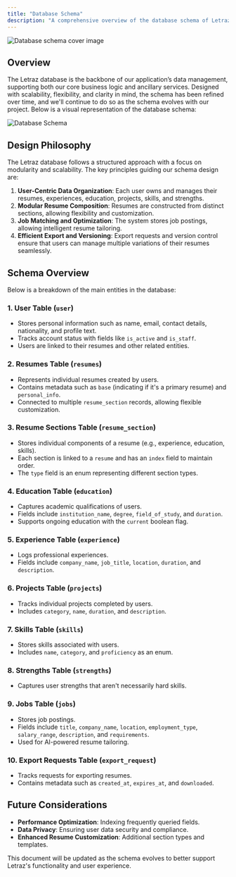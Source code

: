 ```yaml
---
title: "Database Schema"
description: "A comprehensive overview of the database schema of Letraz's systems. Letraz's database is designed to efficiently manage resume generation by storing user data, resume configurations, and job-related information. While this documentation is primarily for internal use, it is also publicly accessible for transparency, as Letraz is an open-source project. This document provides an overview of the schema, its structure, and the philosophy behind its design."
---
```


<img
    className="rounded-lg"
    src="/images/db-doc.png"
    alt="Database schema cover image"
/>

## Overview

The Letraz database is the backbone of our application’s data management, supporting both our core business logic and ancillary services. Designed with scalability, flexibility, and clarity in mind, the schema has been refined over time, and we'll continue to do so as the schema evolves with our project. Below is a visual representation of the database schema:

<img
    className="rounded-lg"
    src="/images/db-schema.png"
    alt="Database Schema"
/>

## Design Philosophy
The Letraz database follows a structured approach with a focus on modularity and scalability. The key principles guiding our schema design are:

1. **User-Centric Data Organization**: Each user owns and manages their resumes, experiences, education, projects, skills, and strengths.
2. **Modular Resume Composition**: Resumes are constructed from distinct sections, allowing flexibility and customization.
3. **Job Matching and Optimization**: The system stores job postings, allowing intelligent resume tailoring.
4. **Efficient Export and Versioning**: Export requests and version control ensure that users can manage multiple variations of their resumes seamlessly.

## Schema Overview
Below is a breakdown of the main entities in the database:

### 1. **User Table (`user`)**
- Stores personal information such as name, email, contact details, nationality, and profile text.
- Tracks account status with fields like `is_active` and `is_staff`.
- Users are linked to their resumes and other related entities.

### 2. **Resumes Table (`resumes`)**
- Represents individual resumes created by users.
- Contains metadata such as `base` (indicating if it's a primary resume) and `personal_info`.
- Connected to multiple `resume_section` records, allowing flexible customization.

### 3. **Resume Sections Table (`resume_section`)**
- Stores individual components of a resume (e.g., experience, education, skills).
- Each section is linked to a `resume` and has an `index` field to maintain order.
- The `type` field is an enum representing different section types.

### 4. **Education Table (`education`)**
- Captures academic qualifications of users.
- Fields include `institution_name`, `degree`, `field_of_study`, and `duration`.
- Supports ongoing education with the `current` boolean flag.

### 5. **Experience Table (`experience`)**
- Logs professional experiences.
- Fields include `company_name`, `job_title`, `location`, `duration`, and `description`.

### 6. **Projects Table (`projects`)**
- Tracks individual projects completed by users.
- Includes `category`, `name`, `duration`, and `description`.

### 7. **Skills Table (`skills`)**
- Stores skills associated with users.
- Includes `name`, `category`, and `proficiency` as an enum.

### 8. **Strengths Table (`strengths`)**
- Captures user strengths that aren't necessarily hard skills.

### 9. **Jobs Table (`jobs`)**
- Stores job postings.
- Fields include `title`, `company_name`, `location`, `employment_type`, `salary_range`, `description`, and `requirements`.
- Used for AI-powered resume tailoring.

### 10. **Export Requests Table (`export_request`)**
- Tracks requests for exporting resumes.
- Contains metadata such as `created_at`, `expires_at`, and `downloaded`.

## Future Considerations
- **Performance Optimization**: Indexing frequently queried fields.
- **Data Privacy**: Ensuring user data security and compliance.
- **Enhanced Resume Customization**: Additional section types and templates.

This document will be updated as the schema evolves to better support Letraz's functionality and user experience.
